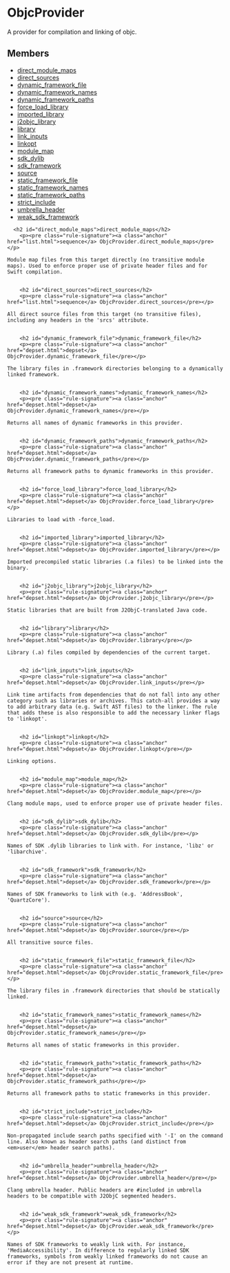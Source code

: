 <html devsite>
<head>
  <meta name="project_path" value="/_project.yaml">
  <meta name="book_path" value="/versions/6.4.0/_book.yaml">
</head>
<body>

<h1 class="page-title" id="modules.ObjcProvider">ObjcProvider</h1>

<!-- {% raw %} -->

A provider for compilation and linking of objc.

<h2>Members</h2>
<ul>
    <li>
    <a href="#direct_module_maps">direct_module_maps</a>
  </li>
      <li>
    <a href="#direct_sources">direct_sources</a>
  </li>
      <li>
    <a href="#dynamic_framework_file">dynamic_framework_file</a>
  </li>
      <li>
    <a href="#dynamic_framework_names">dynamic_framework_names</a>
  </li>
      <li>
    <a href="#dynamic_framework_paths">dynamic_framework_paths</a>
  </li>
      <li>
    <a href="#force_load_library">force_load_library</a>
  </li>
      <li>
    <a href="#imported_library">imported_library</a>
  </li>
      <li>
    <a href="#j2objc_library">j2objc_library</a>
  </li>
      <li>
    <a href="#library">library</a>
  </li>
      <li>
    <a href="#link_inputs">link_inputs</a>
  </li>
      <li>
    <a href="#linkopt">linkopt</a>
  </li>
      <li>
    <a href="#module_map">module_map</a>
  </li>
      <li>
    <a href="#sdk_dylib">sdk_dylib</a>
  </li>
      <li>
    <a href="#sdk_framework">sdk_framework</a>
  </li>
      <li>
    <a href="#source">source</a>
  </li>
      <li>
    <a href="#static_framework_file">static_framework_file</a>
  </li>
      <li>
    <a href="#static_framework_names">static_framework_names</a>
  </li>
      <li>
    <a href="#static_framework_paths">static_framework_paths</a>
  </li>
      <li>
    <a href="#strict_include">strict_include</a>
  </li>
      <li>
    <a href="#umbrella_header">umbrella_header</a>
  </li>
      <li>
    <a href="#weak_sdk_framework">weak_sdk_framework</a>
  </li>
  </ul>

      <h2 id="direct_module_maps">direct_module_maps</h2>
        <p><pre class="rule-signature"><a class="anchor" href="list.html">sequence</a> ObjcProvider.direct_module_maps</pre></p>

    Module map files from this target directly (no transitive module maps). Used to enforce proper use of private header files and for Swift compilation.


        <h2 id="direct_sources">direct_sources</h2>
        <p><pre class="rule-signature"><a class="anchor" href="list.html">sequence</a> ObjcProvider.direct_sources</pre></p>

    All direct source files from this target (no transitive files), including any headers in the 'srcs' attribute.


        <h2 id="dynamic_framework_file">dynamic_framework_file</h2>
        <p><pre class="rule-signature"><a class="anchor" href="depset.html">depset</a> ObjcProvider.dynamic_framework_file</pre></p>

    The library files in .framework directories belonging to a dynamically linked framework.


        <h2 id="dynamic_framework_names">dynamic_framework_names</h2>
        <p><pre class="rule-signature"><a class="anchor" href="depset.html">depset</a> ObjcProvider.dynamic_framework_names</pre></p>

    Returns all names of dynamic frameworks in this provider.


        <h2 id="dynamic_framework_paths">dynamic_framework_paths</h2>
        <p><pre class="rule-signature"><a class="anchor" href="depset.html">depset</a> ObjcProvider.dynamic_framework_paths</pre></p>

    Returns all framework paths to dynamic frameworks in this provider.


        <h2 id="force_load_library">force_load_library</h2>
        <p><pre class="rule-signature"><a class="anchor" href="depset.html">depset</a> ObjcProvider.force_load_library</pre></p>

    Libraries to load with -force_load.


        <h2 id="imported_library">imported_library</h2>
        <p><pre class="rule-signature"><a class="anchor" href="depset.html">depset</a> ObjcProvider.imported_library</pre></p>

    Imported precompiled static libraries (.a files) to be linked into the binary.


        <h2 id="j2objc_library">j2objc_library</h2>
        <p><pre class="rule-signature"><a class="anchor" href="depset.html">depset</a> ObjcProvider.j2objc_library</pre></p>

    Static libraries that are built from J2ObjC-translated Java code.


        <h2 id="library">library</h2>
        <p><pre class="rule-signature"><a class="anchor" href="depset.html">depset</a> ObjcProvider.library</pre></p>

    Library (.a) files compiled by dependencies of the current target.


        <h2 id="link_inputs">link_inputs</h2>
        <p><pre class="rule-signature"><a class="anchor" href="depset.html">depset</a> ObjcProvider.link_inputs</pre></p>

    Link time artifacts from dependencies that do not fall into any other category such as libraries or archives. This catch-all provides a way to add arbitrary data (e.g. Swift AST files) to the linker. The rule that adds these is also responsible to add the necessary linker flags to 'linkopt'.


        <h2 id="linkopt">linkopt</h2>
        <p><pre class="rule-signature"><a class="anchor" href="depset.html">depset</a> ObjcProvider.linkopt</pre></p>

    Linking options.


        <h2 id="module_map">module_map</h2>
        <p><pre class="rule-signature"><a class="anchor" href="depset.html">depset</a> ObjcProvider.module_map</pre></p>

    Clang module maps, used to enforce proper use of private header files.


        <h2 id="sdk_dylib">sdk_dylib</h2>
        <p><pre class="rule-signature"><a class="anchor" href="depset.html">depset</a> ObjcProvider.sdk_dylib</pre></p>

    Names of SDK .dylib libraries to link with. For instance, 'libz' or 'libarchive'.


        <h2 id="sdk_framework">sdk_framework</h2>
        <p><pre class="rule-signature"><a class="anchor" href="depset.html">depset</a> ObjcProvider.sdk_framework</pre></p>

    Names of SDK frameworks to link with (e.g. 'AddressBook', 'QuartzCore').


        <h2 id="source">source</h2>
        <p><pre class="rule-signature"><a class="anchor" href="depset.html">depset</a> ObjcProvider.source</pre></p>

    All transitive source files.


        <h2 id="static_framework_file">static_framework_file</h2>
        <p><pre class="rule-signature"><a class="anchor" href="depset.html">depset</a> ObjcProvider.static_framework_file</pre></p>

    The library files in .framework directories that should be statically linked.


        <h2 id="static_framework_names">static_framework_names</h2>
        <p><pre class="rule-signature"><a class="anchor" href="depset.html">depset</a> ObjcProvider.static_framework_names</pre></p>

    Returns all names of static frameworks in this provider.


        <h2 id="static_framework_paths">static_framework_paths</h2>
        <p><pre class="rule-signature"><a class="anchor" href="depset.html">depset</a> ObjcProvider.static_framework_paths</pre></p>

    Returns all framework paths to static frameworks in this provider.


        <h2 id="strict_include">strict_include</h2>
        <p><pre class="rule-signature"><a class="anchor" href="depset.html">depset</a> ObjcProvider.strict_include</pre></p>

    Non-propagated include search paths specified with '-I' on the command line. Also known as header search paths (and distinct from <em>user</em> header search paths).


        <h2 id="umbrella_header">umbrella_header</h2>
        <p><pre class="rule-signature"><a class="anchor" href="depset.html">depset</a> ObjcProvider.umbrella_header</pre></p>

    Clang umbrella header. Public headers are #included in umbrella headers to be compatible with J2ObjC segmented headers.


        <h2 id="weak_sdk_framework">weak_sdk_framework</h2>
        <p><pre class="rule-signature"><a class="anchor" href="depset.html">depset</a> ObjcProvider.weak_sdk_framework</pre></p>

    Names of SDK frameworks to weakly link with. For instance, 'MediaAccessibility'. In difference to regularly linked SDK frameworks, symbols from weakly linked frameworks do not cause an error if they are not present at runtime.



</body>
</html>

<!-- {% endraw %} -->

